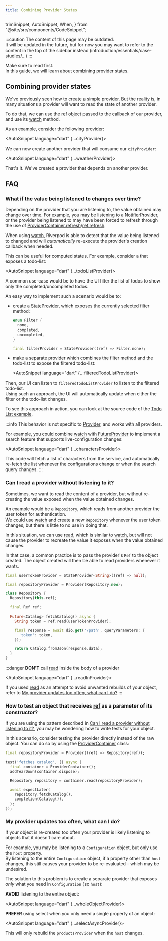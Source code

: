 ```yaml
---
title: Combining Provider States
---
```


  trimSnippet,
  AutoSnippet,
  When,
} from "@site/src/components/CodeSnippet";

:::caution
The content of this page may be outdated.  
It will be updated in the future, but for now you may want to refer to the content
in the top of the sidebar instead (introduction/essentials/case-studies/...)
:::

Make sure to read <Link documentID="concepts/providers"/> first.  
In this guide, we will learn about combining provider states.

## Combining provider states

We've previously seen how to create a simple provider. But the reality is,
in many situations a provider will want to read the state of another provider.

To do that, we can use the [ref] object passed to the callback of our provider,
and use its [watch] method.

As an example, consider the following provider:

<AutoSnippet language="dart" {...cityProvider}></AutoSnippet>

We can now create another provider that will consume our `cityProvider`:

<AutoSnippet language="dart" {...weatherProvider}></AutoSnippet>

That's it. We've created a provider that depends on another provider.

## FAQ

### What if the value being listened to changes over time?

Depending on the provider that you are listening to, the value obtained may
change over time.
For example, you may be listening to a [NotifierProvider], or the provider
being listened to may have been forced to refresh through the use of
[ProviderContainer.refresh]/[ref.refresh].

When using [watch], Riverpod is able to detect that the value being listened to changed
and will _automatically_ re-execute the provider's creation callback when needed.

This can be useful for computed states.
For example, consider a <Link documentID="providers/notifier_provider"/> that exposes a todo-list:

<AutoSnippet language="dart" {...todoListProvider}></AutoSnippet>

A common use-case would be to have the UI filter the list of todos to show
only the completed/uncompleted todos.

An easy way to implement such a scenario would be to:

- create a [StateProvider], which exposes the currently selected filter method:

  ```dart
  enum Filter {
    none,
    completed,
    uncompleted,
  }

  final filterProvider = StateProvider((ref) => Filter.none);
  ```

- make a separate provider which combines the filter method and the todo-list
  to expose the filtered todo-list:

  <AutoSnippet language="dart" {...filteredTodoListProvider}></AutoSnippet>

Then, our UI can listen to `filteredTodoListProvider` to listen to the filtered todo-list.  
Using such an approach, the UI will automatically update when either the filter
or the todo-list changes.

To see this approach in action, you can look at the source code of the [Todo List
example](https://github.com/rrousselGit/riverpod/tree/master/examples/todos).

:::info
This behavior is not specific to [Provider], and works with all providers.

For example, you could combine [watch] with [FutureProvider] to implement a search
feature that supports live-configuration changes:

<AutoSnippet language="dart" {...charactersProvider}></AutoSnippet>

This code will fetch a list of characters from the service, and automatically
re-fetch the list whenever the configurations change or when the search query changes.
:::

### Can I read a provider without listening to it?

Sometimes, we want to read the content of a provider, but without re-creating
the value exposed when the value obtained changes.

An example would be a `Repository`, which reads from another provider the user token
for authentication.  
We could use [watch] and create a new `Repository` whenever the user token changes,
but there is little to no use in doing that.

In this situation, we can use [read], which is similar to [watch], but will not
cause the provider to recreate the value it exposes when the value obtained changes.

In that case, a common practice is to pass the provider's `Ref` to the object created.
The object created will then be able to read providers whenever it wants.

```dart
final userTokenProvider = StateProvider<String>((ref) => null);

final repositoryProvider = Provider(Repository.new);

class Repository {
  Repository(this.ref);

  final Ref ref;

  Future<Catalog> fetchCatalog() async {
    String token = ref.read(userTokenProvider);

    final response = await dio.get('/path', queryParameters: {
      'token': token,
    });

    return Catalog.fromJson(response.data);
  }
}
```

:::danger **DON'T** call [read] inside the body of a provider

<AutoSnippet language="dart" {...readInProvider}></AutoSnippet>

If you used [read] as an attempt to avoid unwanted rebuilds of your object,
refer to [My provider updates too often, what can I do?](#my-provider-updates-too-often-what-can-i-do)
:::

### How to test an object that receives [ref] as a parameter of its constructor?

If you are using the pattern described in [Can I read a provider without listening to it?](#can-i-read-a-provider-without-listening-to-it),
you may be wondering how to write tests for your object.

In this scenario, consider testing the provider directly instead of the raw object.
You can do so by using the [ProviderContainer] class:

```dart
final repositoryProvider = Provider((ref) => Repository(ref));

test('fetches catalog', () async {
  final container = ProviderContainer();
  addTearDown(container.dispose);

  Repository repository = container.read(repositoryProvider);

  await expectLater(
    repository.fetchCatalog(),
    completion(Catalog()),
  );
});
```

### My provider updates too often, what can I do?

If your object is re-created too often your provider is likely listening
to objects that it doesn't care about.

For example, you may be listening to a `Configuration` object, but only use the `host`
property.  
By listening to the entire `Configuration` object, if a property other than `host`
changes, this still causes your provider to be re-evaluated – which may be
undesired.

The solution to this problem is to create a separate provider that exposes _only_
what you need in `Configuration` (so `host`):

**AVOID** listening to the entire object:

<AutoSnippet language="dart" {...wholeObjectProvider}></AutoSnippet>

**PREFER** using select when you only need a single property of an object:

<AutoSnippet language="dart" {...selectAsyncProvider}></AutoSnippet>

This will only rebuild the `productsProvider` when the `host` changes.

[provider]: ../providers/provider
[stateprovider]: ../providers/state_provider
[futureprovider]: ../providers/future_provider
[statenotifierprovider]: ../providers/state_notifier_provider
[notifierProvider]: ../providers/notifier_provider
[ref]: https://pub.dev/documentation/riverpod/latest/riverpod/Ref-class.html
[watch]: https://pub.dev/documentation/riverpod/latest/riverpod/Ref/watch.html
[read]: https://pub.dev/documentation/riverpod/latest/riverpod/Ref/read.html
[providercontainer.refresh]: https://pub.dev/documentation/riverpod/latest/riverpod/ProviderContainer/refresh.html
[ref.refresh]: https://pub.dev/documentation/flutter_riverpod/latest/flutter_riverpod/WidgetRef/refresh.html
[providercontainer]: https://pub.dev/documentation/riverpod/latest/riverpod/ProviderContainer-class.html
